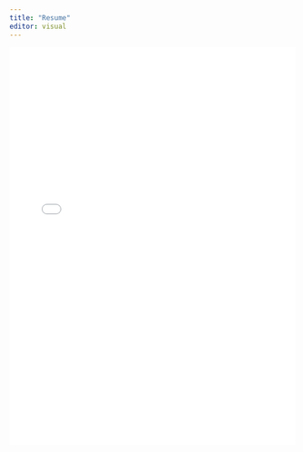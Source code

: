 ```yaml
---
title: "Resume"
editor: visual
---
```


<!-- how to mute stuff on page -->

```{=html}
<!--
## Skills

-   Experience working with

## Technology & software

-   

## Experience

-   

## Education

-   Bachelor of Arts in Psychology & Sociology - Georgia State University

-   Master of Science in Human-Centered Design & Engineering - University of Washington

## Downloadable PDF-->
```
![](PDFs/japplegate_resume_nov24.docx.pdf){fig-align="center" width="100%" height="700px"}

